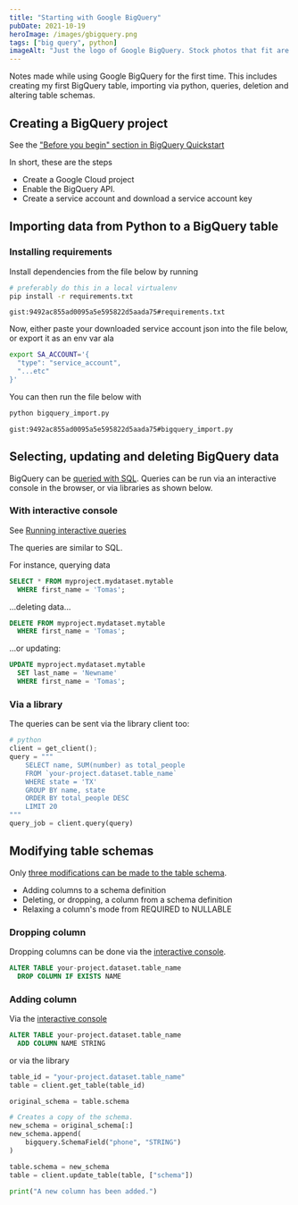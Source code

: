 ```yaml
---
title: "Starting with Google BigQuery"
pubDate: 2021-10-19
heroImage: /images/gbigquery.png
tags: ["big query", python]
imageAlt: "Just the logo of Google BigQuery. Stock photos that fit are kind of boring: a spreadsheet, magnifying glass, spreadsheets, binoculars?"
---
```


Notes made while using Google BigQuery for the first time. This includes creating my first BigQuery table, importing via python, queries, deletion and altering table schemas.

## Creating a BigQuery project

See the ["Before you begin" section in BigQuery Quickstart](https://cloud.google.com/bigquery/docs/quickstarts/quickstart-client-libraries#before-you-begin)

In short, these are the steps

- Create a Google Cloud project
- Enable the BigQuery API.
- Create a service account and download a service account key

## Importing data from Python to a BigQuery table

### Installing requirements

Install dependencies from the file below by running

```bash
# preferably do this in a local virtualenv
pip install -r requirements.txt
```

`gist:9492ac855ad0095a5e595822d5aada75#requirements.txt`

Now, either paste your downloaded service account json into the file below,
or export it as an env var ala

```bash
export SA_ACCOUNT='{
  "type": "service_account",
  "...etc"
}'
```

You can then run the file below with

```bash
python bigquery_import.py
```

`gist:9492ac855ad0095a5e595822d5aada75#bigquery_import.py`

## Selecting, updating and deleting BigQuery data

BigQuery can be [queried with SQL](https://cloud.google.com/bigquery/docs/reference/standard-sql/enabling-standard-sql).
Queries can be run via an interactive console in the browser, or via libraries as shown below.

### With interactive console

See [Running interactive queries](https://cloud.google.com/bigquery/docs/running-queries#queries)

The queries are similar to SQL.

For instance, querying data

```sql
SELECT * FROM myproject.mydataset.mytable
  WHERE first_name = 'Tomas';
```

...deleting data...

```sql
DELETE FROM myproject.mydataset.mytable
  WHERE first_name = 'Tomas';
```

...or updating:

```sql
UPDATE myproject.mydataset.mytable
  SET last_name = 'Newname'
  WHERE first_name = 'Tomas';
```

### Via a library

The queries can be sent via the library client too:

```python
# python
client = get_client();
query = """
    SELECT name, SUM(number) as total_people
    FROM `your-project.dataset.table_name`
    WHERE state = 'TX'
    GROUP BY name, state
    ORDER BY total_people DESC
    LIMIT 20
"""
query_job = client.query(query)

```

## Modifying table schemas

Only [three modifications can be made to the table schema](https://cloud.google.com/bigquery/docs/managing-table-schemas).

- Adding columns to a schema definition
- Deleting, or dropping, a column from a schema definition
- Relaxing a column's mode from REQUIRED to NULLABLE

### Dropping column

Dropping columns can be done via the [interactive console](https://cloud.google.com/bigquery/docs/running-queries#queries).

```sql
ALTER TABLE your-project.dataset.table_name
  DROP COLUMN IF EXISTS NAME
```

### Adding column

Via the [interactive console](https://cloud.google.com/bigquery/docs/running-queries#queries)

```sql
ALTER TABLE your-project.dataset.table_name
  ADD COLUMN NAME STRING
```

or via the library

```python
table_id = "your-project.dataset.table_name"
table = client.get_table(table_id)

original_schema = table.schema

# Creates a copy of the schema.
new_schema = original_schema[:]
new_schema.append(
    bigquery.SchemaField("phone", "STRING")
)

table.schema = new_schema
table = client.update_table(table, ["schema"])

print("A new column has been added.")
```
